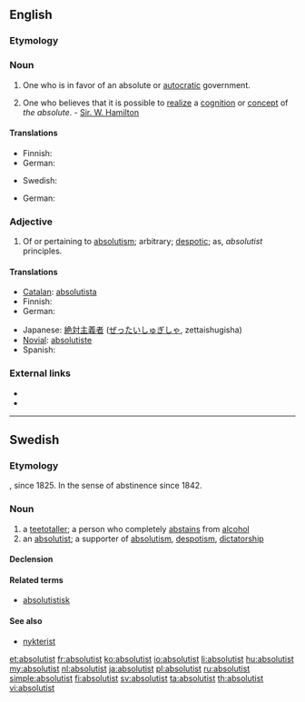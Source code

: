 ==English==
{{wikipedia}}

===Etymology===
{{suffix|absolute|ist}}

===Noun===
{{en-noun}}

# One who is in favor of an absolute or [[autocratic]] government.
# {{metaphysics}} One who believes that it is possible to [[realize]] a [[cognition]] or [[concept]] of ''the absolute''. - [[Sir. W. Hamilton]]

====Translations====
{{trans-top|one who favors autocratic government}}
* Finnish: {{t+|fi|absolutisti}}
* German: {{t-|de|Absolutist|m}}
{{trans-mid}}
* Swedish: {{t|sv|absolutist|c}}
{{trans-bottom}}

{{trans-top|metaphysics}}
* German: {{t-|de|Absolutist|m}}
{{trans-mid}}
{{trans-bottom}}

===Adjective===
{{en-adj}}

# Of or pertaining to [[absolutism]]; arbitrary; [[despotic]]; as, ''absolutist'' principles.

====Translations====
{{trans-top|of or pertaining to absolutism}}
* [[Catalan]]: [[absolutista]] {{m|f}}
* Finnish: {{t-|fi|absolutistinen}}
* German: {{t|de|absolutistisch}}
{{trans-mid}}
* Japanese: [[絶対主義者]] ([[ぜったいしゅぎしゃ]], zettaishugisha)
* [[Novial]]: [[absolutiste]]
* Spanish: {{t+|es|absolutista}}
{{trans-bottom}}

===External links===
* {{R:OneLook}}
* {{R:Webster 1913}}

----

==Swedish==

===Etymology===
{{suffix|absolut|ist|lang=sv}}, since 1825. In the sense of abstinence since 1842.

===Noun===
{{sv-noun|g=c}}

# a [[teetotaller]]; a person who completely [[abstains]] from [[alcohol]]
# an [[#English|absolutist]]; a supporter of [[absolutism]], [[despotism]], [[dictatorship]]

====Declension====
{{sv-noun-reg-er}}

====Related terms====
* [[absolutistisk]]

====See also====
* [[nykterist]]

[[et:absolutist]]
[[fr:absolutist]]
[[ko:absolutist]]
[[io:absolutist]]
[[li:absolutist]]
[[hu:absolutist]]
[[my:absolutist]]
[[nl:absolutist]]
[[ja:absolutist]]
[[pl:absolutist]]
[[ru:absolutist]]
[[simple:absolutist]]
[[fi:absolutist]]
[[sv:absolutist]]
[[ta:absolutist]]
[[th:absolutist]]
[[vi:absolutist]]